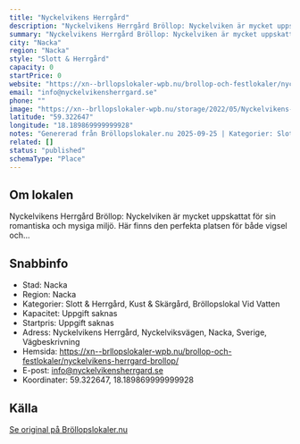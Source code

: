 ```yaml
---
title: "Nyckelvikens Herrgård"
description: "Nyckelvikens Herrgård Bröllop: Nyckelviken är mycket uppskattat för sin romantiska och mysiga miljö. Här finns den perfekta platsen för både vigsel och..."
summary: "Nyckelvikens Herrgård Bröllop: Nyckelviken är mycket uppskattat för sin romantiska och mysiga miljö. Här finns den perfekta platsen för både vigsel och..."
city: "Nacka"
region: "Nacka"
style: "Slott & Herrgård"
capacity: 0
startPrice: 0
website: "https://xn--brllopslokaler-wpb.nu/brollop-och-festlokaler/nyckelvikens-herrgard-brollop/"
email: "info@nyckelvikensherrgard.se"
phone: ""
image: "https://xn--brllopslokaler-wpb.nu/storage/2022/05/Nyckelvikens-Herrgard-festvaning-festlokal-i-stockholm.webp"
latitude: "59.322647"
longitude: "18.189869999999928"
notes: "Genererad från Bröllopslokaler.nu 2025-09-25 | Kategorier: Slott & Herrgård, Kust & Skärgård, Bröllopslokal Vid Vatten"
related: []
status: "published"
schemaType: "Place"
---
```


## Om lokalen

Nyckelvikens Herrgård Bröllop: Nyckelviken är mycket uppskattat för sin romantiska och mysiga miljö. Här finns den perfekta platsen för både vigsel och...

## Snabbinfo

- Stad: Nacka
- Region: Nacka
- Kategorier: Slott & Herrgård, Kust & Skärgård, Bröllopslokal Vid Vatten
- Kapacitet: Uppgift saknas
- Startpris: Uppgift saknas
- Adress: Nyckelvikens Herrgård, Nyckelviksvägen, Nacka, Sverige, Vägbeskrivning
- Hemsida: https://xn--brllopslokaler-wpb.nu/brollop-och-festlokaler/nyckelvikens-herrgard-brollop/
- E-post: info@nyckelvikensherrgard.se
- Koordinater: 59.322647, 18.189869999999928

## Källa

[Se original på Bröllopslokaler.nu](https://xn--brllopslokaler-wpb.nu/brollop-och-festlokaler/nyckelvikens-herrgard-brollop/)
